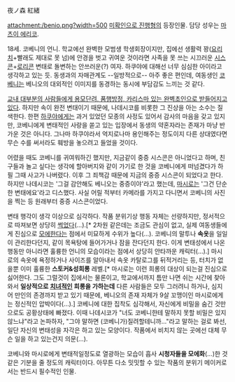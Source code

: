 夜ノ森 紅緒

attachment:/benio.png?width=500
[[미확인으로 진행형]]의 등장인물. 담당 성우는 [[마츠이 에리코]].

18세. 코베니의 언니. 학교에선 완벽한 모범생 학생회장이지만, 집에선 생활력 꽝([[요리치]]+빨래도 제대로 못 넘)에 안경을 벗고 귀여운 것이라면 사족을 못 쓰는 시끄러운 [[시스콘]]+[[로리콘]] 변태로 돌변하는 안쓰러운(?) 여자. 하쿠야에 대해선 너무 심심한 아이라고 생각하고 있는 듯. 동생과의 자매관계도 --일방적으로-- 아주 좋은 편인데, 여동생인 [[요노모리 코베니|코베니]]는 베니오의 대외적인 이미지를 동경하는 동시에 부담감도 느끼는 것 같다.

[[학교의 아이돌|교내 대부분의 사람들에게 용모단려, 품행방정, 카리스마 있는 완벽초인으로 받들어지고 있다]]. 하지만 속이 완전 변태이기 때문에, 나데시코를 비롯한 그 진상을 아는 소수는 질색한다. 한편 [[미츠미네 하쿠야|하쿠야]]에게는 과거 있었던 모종의 사정도 있어서 감사의 마음을 갖고 있지만, 코베니에게 변태적인 사랑을 쏟고 있는 입장에서 동생의 약혼자라는 존재가 마냥 반가운 것은 아니다. 그나마 하쿠야라서 억지로나마 용인해주는 정도이지 다른 상대였다면 무슨 수를 써서라도 훼방을 놓으려고 들었을 것이다.

어렸을 때도 코베니를 귀여워하긴 했지만, 지금같이 중증 시스콘은 아니었다고 하며, 친구들과 놀고 싶다는 생각에 할아버지와 같이 가기로 한 것을 코베니에게 떠넘겼다가 하필 그때 사고가 나버렸다. 이후 그 죄책감 때문에 지금의 중증 시스콘이 되었다고 한다. 하지만 나데시코는 '그걸 감안해도 베니오는 중증이야'라고 했는데, [[미츠미네 마시로|마시로]]는 '그건 단순한 변태에요'라고 디스했다. 사실 어릴 적부터 카메라를 가지고 다니면서 코베니의 사진을 찍는 등 원래부터 중증 시스콘이었다.

변태 행각이 생각 이상으로 심각하다. 작품 분위기상 행동 자체는 선량하지만, 정서적으로 따져보면 상당히 [[부녀자|썩었다]](…).[* 2차원 같은데는 조금도 관심이 없고, 실제 여동생들에게 진심으로 [[모에]]한다는 점에서 미묘하게 수위가 높다(…). 코베니의 말투나 '''속옷'''을 일일이 관리한다던지, 같이 목욕탕에 들어가거나 잠을 잔다던지 한다. 이게 변태성에서 나온 행동만 아니라면 훌륭한 언니의 모습이라는 점에서 상당히 안타까운 캐릭터(…).] 마시로의 속옷에 욕정하거나 사이즈를 알아내서 속옷 카탈로그를 뒤적거리는 등, 터치가 없을뿐 이미 훌륭한 '''스토커&성희롱''' 레벨.[* 마시로는 이런 희롱의 대상이 되는걸 진심으로 싫어한다. 그도 그럴것이 집에서는 물론이고, 학교에서까지 틈만 나면 쉬는 시간에 찾아와서 '''일상적으로 [[치녀]]적인 희롱을 가하는데''' 다른 사람들은 모두 그러려니 하거나, 심지어 만인의 존경까지 받고 있기 때문에, 베니오의 존재 자체가 9살 꼬맹이인 마시로에게는 정신적인 압박이다(…).] 코베니에 대한 집착도 심각해서, 자신에게 비밀을 숨긴 것만으로도 공황상태에 빠졌다. 이때 나데시코가 "너도 코베니한테 말하지 못할 비밀은 있지 않느냐"라고 논파하자, "그야 말하면 (코베니가)질려할테니까..."라고 말하는 걸로 봐선, 일단 자신의 변태성을 자각은 하고 있는 모양이다. 작품에서 비치지 않는 곳에선 대체 무슨 일을 하고 있는건지 의문(…).

코베니와 마시로에게 변태적일정도로 열광하는 모습이 흡사 '''시청자들을 모에화'''(...)한 것 같은 기분을 줄 정도의 캐릭터이다. 아무튼 다소 밋밋할 수 있는 작품의 분위기 메이커로서는 반드시 필수적인 인물.
